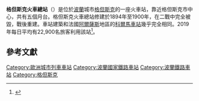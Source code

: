 {{Infobox Station
|BoxWidth = 24em
|Title = 格但斯克火車總站
|SubTitle = 
|EngTitle = 
|EngSubTitle = {{lang|pl|Gdańsk Główny}}
|linecolour = #013765
|ImageName = Estación de FFCC, Gdansk, Polonia, 2013-05-20, DD 01.jpg
|ImageSize = 290px
|ImageCaption = 格但斯克火車總站
|ImagePadding = 0
|Code = 
|Operator = [[File:PKP.svg|25px]] [[波兰国家铁路|波兰国家铁路]]
|Owned = 
|Line = 
|Place = {{POL}}[[濱海省_(波蘭)|濱海省]][[格但斯克|格但斯克]]
|Coord =
|Style = 
|Hall Style = 
|PlatformType = 
|PlatformNumber = 10
|TrackNum = 10
|Interchange = 
|ExitNumber = 
|StartDate = 1900年10月30日
|Elevation = 
|Depth = 
|Architect = 
|connection = 
|yearly ridership = 
|daily ridership = 
|OPENHOURS = 
|Hours = 
|Time First = 
|Time First WD = 
|Time Last WD = 
|Time First WE = 
|Time Last WE = 
|Time Last = 
|Time Night Train = 
}}

'''格但斯克火車總站'''（{{lang-pl|Gdańsk Główny}}）是位於[[波蘭|波蘭]]城市[[格但斯克|格但斯克]]的一座火車站，靠近格但斯克市中心，共有五個月台。格但斯克火車總站修建於1894年至1900年，在二戰中完全被毀，戰後重建。車站建築和法國[[阿爾薩斯|阿爾薩斯]]地區的[[科爾馬站|科爾馬車站]]幾乎完全相同。2019年每日平均有22,900名旅客利用該站<ref>{{cite web |title=Wymiana pasażerska na stacjach w Polsce w 2019 r. |url=https://utk.gov.pl/pl/dokumenty-i-formularze/opracowania-urzedu-tran/16623,Wymiana-pasazerska-w-2019-r.html |website=Urząd Transportu Kolejowego |accessdate=2021-05-29 |archive-date=2021-04-19 |archive-url=https://web.archive.org/web/20210419101856/https://utk.gov.pl/pl/dokumenty-i-formularze/opracowania-urzedu-tran/16623,Wymiana-pasazerska-w-2019-r.html |dead-url=no }}</ref>。

==參考文獻==
{{reflist}}

{{Commons category|Gdańsk Główny}}
{{European building-stub}}
[[Category:歐洲城市列車車站|Category:歐洲城市列車車站]]
[[Category:波蘭國家鐵路車站|Category:波蘭國家鐵路車站]]
[[Category:波蘭鐵路車站|Category:波蘭鐵路車站]]
[[Category:格但斯克|Category:格但斯克]]
